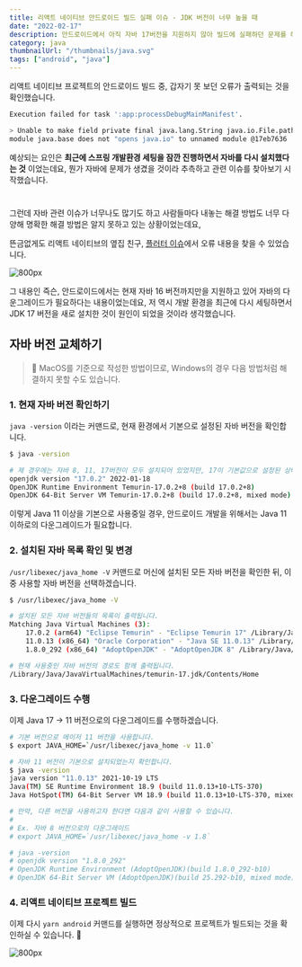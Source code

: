 ```yaml
---
title: 리액트 네이티브 안드로이드 빌드 실패 이슈 - JDK 버전이 너무 높을 때
date: "2022-02-17"
description: 안드로이드에서 아직 자바 17버전을 지원하지 않아 빌드에 실패하던 문제를 해결한 과정입니다.
category: java
thumbnailUrl: "/thumbnails/java.svg"
tags: ["android", "java"]
---
```


리액트 네이티브 프로젝트의 안드로이드 빌드 중, 갑자기 못 보던 오류가 출력되는 것을 확인했습니다.

```bash
Execution failed for task ':app:processDebugMainManifest'.

> Unable to make field private final java.lang.String java.io.File.path accessible:
module java.base does not "opens java.io" to unnamed module @17eb7636
```

예상되는 요인은 **최근에 스프링 개발환경 세팅을 잠깐 진행하면서 자바를 다시 설치했다는 것** 이었는데요, 뭔가 자바에 문제가 생겼을 것이라 추측하고 관련 이슈를 찾아보기 시작했습니다.

#

그런데 자바 관련 이슈가 너무나도 많기도 하고 사람들마다 내놓는 해결 방법도 너무 다양해 명확한 해결 방법은 알지 못하고 있는 상황이었는데요,

뜬금없게도 리액트 네이티브의 옆집 친구, [플러터 이슈](https://github.com/fluttercommunity/flutter_workmanager/issues/287)에서 오류 내용을 찾을 수 있었습니다.

![](/posts/리액트-네이티브-안드로이드-빌드-실패-이슈-JDK-버전이-너무-높을-때/0.png "800px")

그 내용인 즉슨, 안드로이드에서는 현재 자바 16 버전까지만을 지원하고 있어 자바의 다운그레이드가 필요하다는 내용이었는데요, 저 역시 개발 환경을 최근에 다시 세팅하면서 JDK 17 버전을 새로 설치한 것이 원인이 되었을 것이라 생각했습니다.

## 자바 버전 교체하기

> 🚨 MacOS를 기준으로 작성한 방법이므로, Windows의 경우 다음 방법처럼 해결하지 못할 수도 있습니다.

### 1. 현재 자바 버전 확인하기

`java -version` 이라는 커맨드로, 현재 환경에서 기본으로 설정된 자바 버전을 확인합니다.

```bash
$ java -version

# 제 경우에는 자바 8, 11, 17버전이 모두 설치되어 있었지만, 17이 기본값으로 설정된 상태였습니다.
openjdk version "17.0.2" 2022-01-18
OpenJDK Runtime Environment Temurin-17.0.2+8 (build 17.0.2+8)
OpenJDK 64-Bit Server VM Temurin-17.0.2+8 (build 17.0.2+8, mixed mode)
```

이렇게 Java 11 이상을 기본으로 사용중일 경우, 안드로이드 개발을 위해서는 Java 11 이하로의 다운그레이드가 필요합니다.

### 2. 설치된 자바 목록 확인 및 변경

`/usr/libexec/java_home -V` 커맨드로 머신에 설치된 모든 자바 버전을 확인한 뒤, 이 중 사용할 자바 버전을 선택하겠습니다.

```bash
$ /usr/libexec/java_home -V

# 설치된 모든 자바 버전들의 목록이 출력됩니다.
Matching Java Virtual Machines (3):
    17.0.2 (arm64) "Eclipse Temurin" - "Eclipse Temurin 17" /Library/Java/JavaVirtualMachines/temurin-17.jdk/Contents/Home
    11.0.13 (x86_64) "Oracle Corporation" - "Java SE 11.0.13" /Library/Java/JavaVirtualMachines/jdk-11.0.13.jdk/Contents/Home
    1.8.0_292 (x86_64) "AdoptOpenJDK" - "AdoptOpenJDK 8" /Library/Java/JavaVirtualMachines/adoptopenjdk-8.jdk/Contents/Home

# 현재 사용중인 자바 버전의 경로도 함께 출력됩니다.
/Library/Java/JavaVirtualMachines/temurin-17.jdk/Contents/Home
```

### 3. 다운그레이드 수행

이제 Java 17 → 11 버전으로의 다운그레이드를 수행하겠습니다.

```bash
# 기본 버전으로 메이저 11 버전을 사용합니다.
$ export JAVA_HOME=`/usr/libexec/java_home -v 11.0`

# 자바 11 버전이 기본으로 설치되었는지 확인합니다.
$ java -version
java version "11.0.13" 2021-10-19 LTS
Java(TM) SE Runtime Environment 18.9 (build 11.0.13+10-LTS-370)
Java HotSpot(TM) 64-Bit Server VM 18.9 (build 11.0.13+10-LTS-370, mixed mode)

# 만약, 다른 버전을 사용하고자 한다면 다음과 같이 사용할 수 있습니다.
#
# Ex. 자바 8 버전으로의 다운그레이드
# export JAVA_HOME=`/usr/libexec/java_home -v 1.8`

# java -version
# openjdk version "1.8.0_292"
# OpenJDK Runtime Environment (AdoptOpenJDK)(build 1.8.0_292-b10)
# OpenJDK 64-Bit Server VM (AdoptOpenJDK)(build 25.292-b10, mixed mode)
```

### 4. 리액트 네이티브 프로젝트 빌드

이제 다시 `yarn android` 커맨드를 실행하면 정상적으로 프로젝트가 빌드되는 것을 확인하실 수 있습니다. 🙂

![](/posts/리액트-네이티브-안드로이드-빌드-실패-이슈-JDK-버전이-너무-높을-때/1.png "800px")

